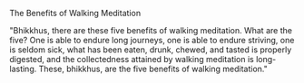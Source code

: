 The Benefits of Walking Meditation

"Bhikkhus, there are these five benefits of walking meditation. What are the five? One is able to endure long journeys, one is able to endure striving, one is seldom sick, what has been eaten, drunk, chewed, and tasted is properly digested, and the collectedness attained by walking meditation is long-lasting. These, bhikkhus, are the five benefits of walking meditation."